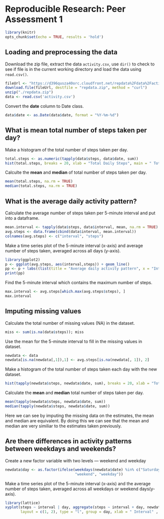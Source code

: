 # Reproducible Research: Peer Assessment 1

```r
library(knitr)
opts_chunk$set(echo = TRUE, results = 'hold')
````

## Loading and preprocessing the data

Download the zip file, extract the data `activity.csv`, use `dir()` to check to see if file is in the current working directory and load the data using `read.csv()`. 
```r
fileUrl <- "https://d396qusza40orc.cloudfront.net/repdata%2Fdata%2Factivity.zip"
download.file(fileUrl, destfile = "repdata.zip", method = "curl")
unzip("./repdata.zip")
data <- read.csv('activity.csv')
```

Convert the **date** column to Date class. 
```r
data$date <- as.Date(data$date, format = "%Y-%m-%d")
```


## What is mean total number of steps taken per day?

Make a histogram of the total number of steps taken per day. 
```r
total.steps <- as.numeric(tapply(data$steps, data$date, sum))
hist(total.steps, breaks = 20, xlab = "Total Daily Steps", main = " Total steps taken per day")
```

Calculte the **mean** and **median** of total number of steps taken per day.
```r
mean(total.steps, na.rm = TRUE)
median(total.steps, na.rm = TRUE)
```


## What is the average daily activity pattern?

Calculate the average number of steps taken per 5-minute interval and put into a dataframe.  
```r
mean.interval <- tapply(data$steps, data$interval, mean, na.rm = TRUE)
avg.steps <- data.frame(cbind(data$interval, mean.interval))
colnames(avg.steps) <- c("interval", "steps")
```

Make a time series plot of the 5-minute interval (x-axis) and average number of steps taken, averaged across all days (y-axis).
```r
library(ggplot2)
p <- ggplot(avg.steps, aes(interval,steps)) + geom_line()
pp <- p + labs((list(title = "Average daily activity pattern", x = "Interval", y = "Average number of steps")))
print(pp)
```

Find the 5-minute interval which contains the maximum number of steps.
```r
max.interval <- avg.steps[which.max(avg.steps$steps), ]
max.interval
```

## Imputing missing values

Calculate the total number of missing values (NA) in the dataset.
```r
miss <- sum(is.na(data$steps)); miss
```

Use the mean for the 5-minute interval to fill in the missing values in dataset. 
```r
newdata <- data
newdata[is.na(newdata[,1]),1] <- avg.steps[is.na(newdata[, 1]), 2]
```

Make a histogram of the total number of steps taken each day with the new dataset. 
```r
hist(tapply(newdata$steps, newdata$date, sum), breaks = 20, xlab = "Total steps", main = " Total steps taken per day")
```

Calculate the **mean** and **median** total number of steps taken per day.
```r
mean(tapply(newdata$steps, newdata$date, sum))
median(tapply(newdata$steps, newdata$date, sum))
```

Here we can see by imputing the missing data on the estimates, the mean and median are equivalent. By doing this we can see that the mean and median are very similiar to the estimates taken previously. 

## Are there differences in activity patterns between weekdays and weekends?

Create a new factor variable with two levels --- weekend and weekday
```r
newdata$day <- as.factor(ifelse(weekdays(newdata$date) %in% c("Saturday", "Sunday"), 
                                "weekend", "weekday"))
```

Make a time series plot of the 5-minute interval (x-axis) and the average number of steps taken, averaged across all weekdays or weekend days(y-axis).
```r
library(lattice)
xyplot(steps ~ interval | day, aggregate(steps ~ interval + day, newdata, mean), 
       layout = c(1, 2), type = "l", group = day, xlab = " Interval" , ylab = "Number of steps")
```

